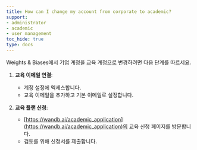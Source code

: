 ```yaml
---
title: How can I change my account from corporate to academic?
support:
- administrator
- academic
- user management
toc_hide: true
type: docs
---
```


Weights & Biases에서 기업 계정을 교육 계정으로 변경하려면 다음 단계를 따르세요.

1. **교육 이메일 연결**:
   - 계정 설정에 엑세스합니다.
   - 교육 이메일을 추가하고 기본 이메일로 설정합니다.

2. **교육 플랜 신청**:
   - [https://wandb.ai/academic_application](https://wandb.ai/academic_application)의 교육 신청 페이지를 방문합니다.
   - 검토를 위해 신청서를 제출합니다.
